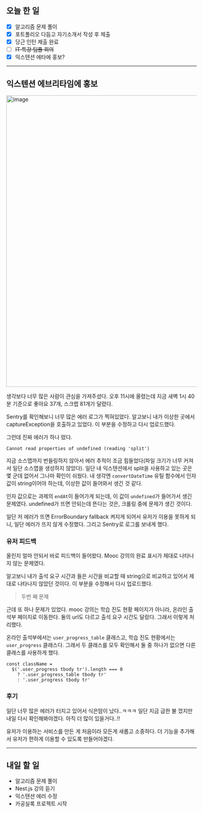 ## 오늘 한 일

- [x] 알고리즘 문제 풀이
- [x] 포트폴리오 다듬고 자기소개서 작성 후 제출
- [x] 당근 인턴 제출 완료
- [ ] ~~IT 특강 팀플 회의~~
- [x] 익스텐션 에타에 홍보?

---

## 익스텐션 에브리타임에 홍보

<img
  width="770"
  alt="image"
  src="https://github.com/kangju2000/gachon-extension/assets/23312485/769ac48a-40e1-4d3c-b967-aff463632ef3"
/>

생각보다 너무 많은 사람이 관심을 가져주셨다. 오후 11시에 올렸는데 지금 새벽 1시 40분 기준으로 좋아요 37개, 스크랩 81개가 달렸다.

Sentry를 확인해보니 너무 많은 에러 로그가 찍혀있었다. 알고보니 내가 이상한 곳에서 captureException을 호출하고 있었다. 이 부분을 수정하고 다시 업로드했다.

그런데 진짜 에러가 하나 떴다.

`Cannot read properties of undefined (reading 'split')`

지금 소스맵까지 번들링하지 않아서 에러 추적이 조금 힘들었다(파일 크기가 너무 커져서 일단 소스맵을 생성하지 않았다). 일단 내 익스텐션에서 split을 사용하고 있는 곳은 몇 군데 없어서 그나마 확인이 쉬웠다. 내 생각엔 `convertDateTime` 유틸 함수에서 인자 값이 string이어야 하는데, 이상한 값이 들어와서 생긴 것 같다.

인자 값으로는 과제의 `endAt`이 들어가게 되는데, 이 값이 `undefined`가 들어가서 생긴 문제였다. undefined가 뜨면 안되는데 뜬다는 것은, 크롤링 중에 문제가 생긴 것이다.

일단 저 에러가 뜨면 ErrorBoundary fallback 켜지게 되어서 유저가 이용을 못하게 되니, 일단 에러가 뜨지 않게 수정했다. 그리고 Sentry로 로그를 보내게 했다.

### 유저 피드백

올린지 얼마 안되서 바로 피드백이 들어왔다. Mooc 강의의 완료 표시가 제대로 나타나지 않는 문제였다.

알고보니 내가 출석 요구 시간과 들은 시간을 비교할 때 string으로 비교하고 있어서 제대로 나타나지 않았던 것이다. 이 부분을 수정해서 다시 업로드했다.

> 두번 째 문제

근데 또 하나 문제가 있었다. mooc 강의는 학습 진도 현황 페이지가 아니라, 온라인 출석부 페이지로 이동한다. 둘의 url도 다르고 출석 요구 시간도 달랐다. 그래서 이렇게 처리했다.

온라인 출석부에서는 `user_progress_table` 클래스고, 학습 진도 현황에서는 `user_progress` 클래스다. 그래서 두 클래스를 모두 확인해서 둘 중 하나가 없으면 다른 클래스를 사용하게 했다.

```tsx
const className =
  $('.user_progress tbody tr').length === 0
    ? '.user_progress_table tbody tr'
    : '.user_progress tbody tr'
```

### 후기

일단 너무 많은 에러가 터지고 있어서 식은땀이 났다..ㅋㅋㅋ 일단 지금 급한 불 껐지만 내일 다시 확인해봐야겠다. 아직 더 많이 있을거다..!!

유저가 이용하는 서비스를 만든 게 처음이라 모든게 새롭고 소중하다. 더 기능을 추가해서 유저가 편하게 이용할 수 있도록 만들어야겠다.

---

## 내일 할 일

- 알고리즘 문제 풀이
- Nest.js 강의 듣기
- 익스텐션 에러 수정
- 카공실록 프로젝트 시작
